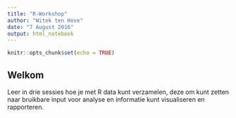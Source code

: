 ```yaml
---
title: "R-Workshop"
author: "Witek ten Hove"
date: "7 August 2016"
output: html_notebook
---
```


```r
knitr::opts_chunk$set(echo = TRUE)
```

## Welkom

Leer in drie sessies hoe je met R data kunt verzamelen, deze om kunt zetten naar bruikbare input voor analyse en informatie kunt visualiseren en rapporteren.